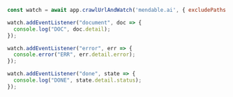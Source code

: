 ```js Node（Node.js）
const watch = await app.crawlUrlAndWatch('mendable.ai', { excludePaths: ['blog/*'], limit: 5});

watch.addEventListener("document", doc => {
  console.log("DOC", doc.detail);
});

watch.addEventListener("error", err => {
  console.error("ERR", err.detail.error);
});

watch.addEventListener("done", state => {
  console.log("DONE", state.detail.status);
});
```
